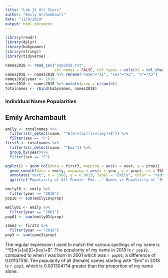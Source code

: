 ```yaml
---
title: "Lab 11 All Stars"
author: "Emily Archambault"
date: "11/8/2019"
output: html_document
---
```


```r
library(readr)
library(dplyr)
library(babynames)
library(stringr)
library(tidyverse)

names2018 <- read_csv("yob2018.txt", 
                      col_names = FALSE, col_types = cols(X2 = col_character(),  X3 = col_integer()))
names2018 <- names2018 %>% rename("name"="X1", "sex"="X2", "n"="X3")
names2018$year <- 2018
names2018 <- names2018 %>% mutate(prop = n/sum(n))
totalnames <- rbind(babynames, names2018)
```
### Individual Name Popularities

## Emily Archambault
 
```r
emily <- totalnames %>% 
  filter(str_detect(name, "^E[m]+[ai][l]+[iey]+$")) %>%
  filter(sex == "F")
first3 <- totalnames %>%
  filter(str_detect(name, "^Emi")) %>%
  group_by(year)%>%
  filter(sex == "F")

ggplot() + geom_col(data = first3, mapping = aes(x = year, y = prop)) +
  geom_smooth(data = emily, mapping = aes(x = year, y = prop), se = FALSE, color = "red") + 
  annotate("text", x = 1960, y = 0.0013, label = "Emily", color = "red") +
  ggtitle("Popularity of All Female 'Emi...' Names vs Popularity of 'Emily' ")

emily18 <- emily %>%
  filter(year == "2018")
pop18 <- sum(emily18$prop)

emily01 <- emily %>%
  filter(year == "2001")
pop01 <- sum(emily01$prop)

same3 <- first3 %>%
  filter(year == "2018")
pop3 <- sum(same3$prop)
```
The regular expression I used to match the various spellings of my name is "^E[m]+[ai][l]+[iey]+$".
The popularity of my name in 2018 is `r pop18`, compared to when I was born in 2001 which was `r pop01`, a difference of
0.01107516. The popularity of all (female) names starting with "Emi" in 2018 is `r pop3`, which is 0.001304714 greater than
the proportion of my name alone.
